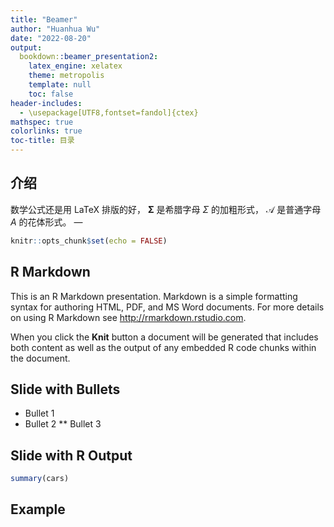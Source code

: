 ```yaml
---
title: "Beamer"
author: "Huanhua Wu"
date: "2022-08-20"
output: 
  bookdown::beamer_presentation2: 
    latex_engine: xelatex
    theme: metropolis
    template: null
    toc: false
header-includes:
  - \usepackage[UTF8,fontset=fandol]{ctex}
mathspec: true
colorlinks: true
toc-title: 目录
---
```


## 介绍

数学公式还是用 LaTeX 排版的好， 
$\boldsymbol{\Sigma}$ 是希腊字母 $\Sigma$ 的加粗形式，
$\mathcal{A}$ 是普通字母 $A$ 的花体形式。
---

```r
knitr::opts_chunk$set(echo = FALSE)
```

## R Markdown

This is an R Markdown presentation. Markdown is a simple formatting syntax for authoring HTML, PDF, and MS Word documents. For more details on using R Markdown see <http://rmarkdown.rstudio.com>.

When you click the **Knit** button a document will be generated that includes both content as well as the output of any embedded R code chunks within the document.

## Slide with Bullets

- Bullet 1
* Bullet 2
** Bullet 3

## Slide with R Output

```r
summary(cars)
```


## Example




